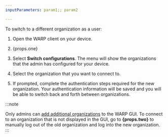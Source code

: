 ```yaml
---
inputParameters: param1;; param2

---
```



To switch to a different organization as a user:

1. Open the WARP client on your device.

2. {props.one}

3. Select **Switch configurations**. The menu will show the organizations that the admin has configured for your device.

4. Select the organization that you want to connect to.

5. If prompted, complete the authentication steps required for the new organization. Your authentication information will be saved and you will be able to switch back and forth between organizations.

:::note

Only admins can [add additional organizations](#mdm-file-format) to the WARP GUI. To connect to an organization that is not displayed in the GUI, go to <strong>{props.two}</strong> to manually log out of the old organization and log into the new organization.
:::

